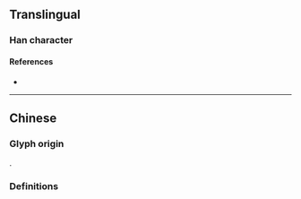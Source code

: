 {{also|渾}}
{{character info}}
==Translingual==

===Han character===
{{Han char|rn=85|rad=水|as=06|sn=9|four=|canj=EBKQ|ids=⿰氵军}}

====References====
* {{Han ref|kx=0623.171|hdz=31616.080|uh=6D51|ud=27985}}

----

==Chinese==

===Glyph origin===
{{Han simp|渾|f=軍|t=军}}.

===Definitions===
{{zh-see|渾}}